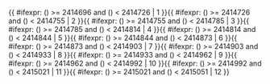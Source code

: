 <includeonly>{{ #ifexpr: ({{{1}}}) >= 2414696 and ({{{1}}}) < 2414726 | 1 }}{{ #ifexpr: ({{{1}}}) >= 2414726 and ({{{1}}}) < 2414755 | 2 }}{{ #ifexpr: ({{{1}}}) >= 2414755 and ({{{1}}}) < 2414785 | 3 }}{{ #ifexpr: ({{{1}}}) >= 2414785 and ({{{1}}}) < 2414814 | 4 }}{{ #ifexpr: ({{{1}}}) >= 2414814 and ({{{1}}}) < 2414844 | 5 }}{{ #ifexpr: ({{{1}}}) >= 2414844 and ({{{1}}}) < 2414873 | 6 }}{{ #ifexpr: ({{{1}}}) >= 2414873 and ({{{1}}}) < 2414903 | 7 }}{{ #ifexpr: ({{{1}}}) >= 2414903 and ({{{1}}}) < 2414933 | 8 }}{{ #ifexpr: ({{{1}}}) >= 2414933 and ({{{1}}}) < 2414962 | 9 }}{{ #ifexpr: ({{{1}}}) >= 2414962 and ({{{1}}}) < 2414992 | 10 }}{{ #ifexpr: ({{{1}}}) >= 2414992 and ({{{1}}}) < 2415021 | 11 }}{{ #ifexpr: ({{{1}}}) >= 2415021 and ({{{1}}}) < 2415051 | 12 }}</includeonly><noinclude>{{Chinese calendar/doc}}

[[Category:中國農曆模板|{{PAGENAME}}]]


</noinclude>
